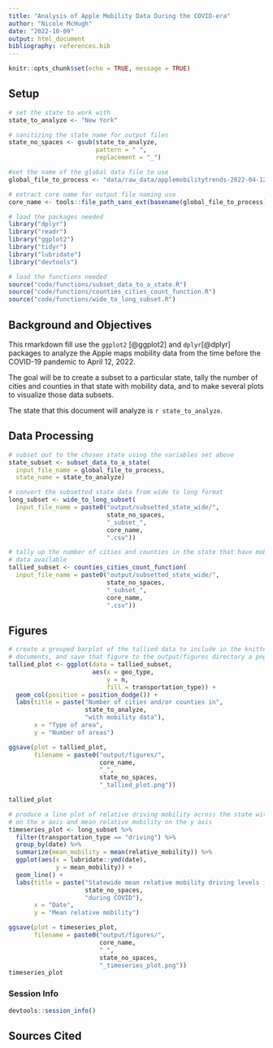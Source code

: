 ```yaml
---
title: "Analysis of Apple Mobility Data During the COVID-era"
author: "Nicole McHugh"
date: "2022-10-09"
output: html_document
bibliography: references.bib
---
```


```r
knitr::opts_chunk$set(echo = TRUE, message = TRUE)
```

## Setup

```r
# set the state to work with
state_to_analyze <- "New York"

# sanitizing the state name for output files
state_no_spaces <- gsub(state_to_analyze,
                        pattern = " ",
                        replacement = "_")

#set the name of the global data file to use
global_file_to_process <- "data/raw_data/applemobilitytrends-2022-04-12.csv"

# extract core name for output file naming use
core_name <- tools::file_path_sans_ext(basename(global_file_to_process))
```

```r
# load the packages needed
library("dplyr")
library("readr")
library("ggplot2")
library("tidyr")
library("lubridate")
library("devtools")

# load the functions needed
source("code/functions/subset_data_to_a_state.R")
source("code/functions/counties_cities_count_function.R")
source("code/functions/wide_to_long_subset.R")
```

## Background and Objectives

This rmarkdown fill use the `ggplot2` [@ggplot2] and `dplyr`[@dplyr] packages to analyze the Apple maps mobility data from the time before the COVID-19 pandemic to April 12, 2022.

The goal will be to create a subset to a particular state, tally the number of cities and counties in that state with mobility data, and to make several plots to visualize those data subsets.

The state that this document will analyze is `r state_to_analyze`.

## Data Processing

```r
# subset out to the chosen state using the variables set above
state_subset <- subset_data_to_a_state(
  input_file_name = global_file_to_process,
  state_name = state_to_analyze)
```

```r
# convert the subsetted state data from wide to long format
long_subset <- wide_to_long_subset(
  input_file_name = paste0("output/subsetted_state_wide/",
                           state_no_spaces,
                           "_subset_",
                           core_name,
                           ".csv"))
```

```r
# tally up the number of cities and counties in the state that have mobility
# data available
tallied_subset <- counties_cities_count_function(
  input_file_name = paste0("output/subsetted_state_wide/",
                           state_no_spaces,
                           "_subset_",
                           core_name,
                           ".csv"))
```

## Figures

```r
# create a grouped barplot of the tallied data to include in the knitted
# documents, and save that figure to the output/figures directory a png
tallied_plot <- ggplot(data = tallied_subset,
                       aes(x = geo_type,
                           y = n,
                           fill = transportation_type)) +
  geom_col(position = position_dodge()) +
  labs(title = paste("Number of cities and/or counties in",
                     state_to_analyze,
                     "with mobility data"),
       x = "Type of area",
       y = "Number of areas")

ggsave(plot = tallied_plot,
       filename = paste0("output/figures/",
                         core_name,
                         "_",
                         state_no_spaces,
                         "_tallied_plot.png"))

tallied_plot
```

```r
# produce a line plot of relative driving mobility across the state with date
# on the x axis and mean relative mobility on the y axis
timeseries_plot <- long_subset %>%
  filter(transportation_type == "driving") %>%
  group_by(date) %>%
  summarize(mean_mobility = mean(relative_mobility)) %>%
  ggplot(aes(x = lubridate::ymd(date),
             y = mean_mobility)) +
  geom_line() +
  labs(title = paste("Statewide mean relative mobility driving levels in",
                     state_no_spaces,
                     "during COVID"),
       x = "Date",
       y = "Mean relative mobility")

ggsave(plot = timeseries_plot,
       filename = paste0("output/figures/",
                         core_name,
                         "_",
                         state_no_spaces,
                         "_timeseries_plot.png"))
timeseries_plot

```

### Session Info
```r
devtools::session_info()
```


## Sources Cited


